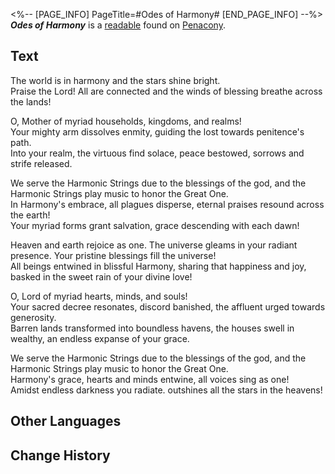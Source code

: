 <%-- [PAGE_INFO]
PageTitle=#Odes of Harmony#
[END_PAGE_INFO] --%>
{{Readable Infobox
|id           = 326
|partIds      = 190599
|title        = ''Odes of Harmony''
|image        = Item Penacony Readable 1.png
|world        = Penacony
|parts        = 1
|author       = <!--to be added-->
|description  = An ancient hymn composed by The Family. It venerates Xipe, the Aeon of Harmony, and resonates throughout the universe.
|part1        = I
|source1      = {{cx|Source missing}}
|characters   = 
|factions     = 
}}
'''''Odes of Harmony''''' is a [[readable]] found on [[Penacony]].
<!--
==Location==
{{Map Embed|<map name>|<marker id>}}
-->
==Text==
The world is in harmony and the stars shine bright.<br />Praise the Lord! All are connected and the winds of blessing breathe across the lands!

O, Mother of myriad households, kingdoms, and realms!<br />Your mighty arm dissolves enmity, guiding the lost towards penitence's path.<br />Into your realm, the virtuous find solace, peace bestowed, sorrows and strife released.

We serve the Harmonic Strings due to the blessings of the god, and the Harmonic Strings play music to honor the Great One.<br />In Harmony's embrace, all plagues disperse, eternal praises resound across the earth!<br />Your myriad forms grant salvation, grace descending with each dawn!

Heaven and earth rejoice as one. The universe gleams in your radiant presence. Your pristine blessings fill the universe!<br />All beings entwined in blissful Harmony, sharing that happiness and joy, basked in the sweet rain of your divine love!

O, Lord of myriad hearts, minds, and souls!<br />Your sacred decree resonates, discord banished, the affluent urged towards generosity.<br />Barren lands transformed into boundless havens, the houses swell in wealthy, an endless expanse of your grace.

We serve the Harmonic Strings due to the blessings of the god, and the Harmonic Strings play music to honor the Great One.<br />Harmony's grace, hearts and minds entwine, all voices sing as one!<br />Amidst endless darkness you radiate. outshines all the stars in the heavens!

<!--
==Trivia==
* 
-->
==Other Languages==
{{Other Languages
|en   = ''Odes of Harmony''
|zhs  = 《谐乐颂》
|zht  = 《諧樂頌》
|ja   = 『調和の歌』
|ko   = ≪조화의 송가≫
|es   = Oda a la Armonía
|fr   = ''Odes de l'Harmonie''
|ru   = «Ода гармонии»
|th   = "บทกวีปิติปรองดอง"
|vi   = "Khúc Ca Hòa Hợp"
|de   = „Oden der Harmonie“
|id   = "Ode Harmoni"
|pt   = "Odes à Harmonia"
}}

==Change History==
{{Change History|2.1}}